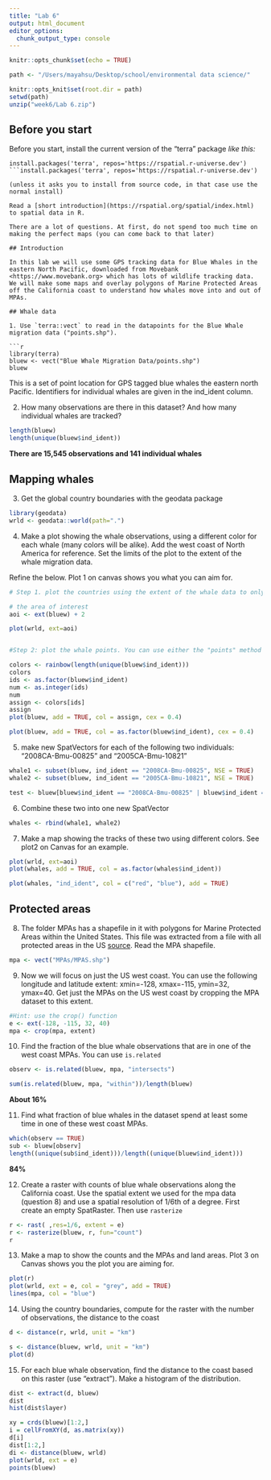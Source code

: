 ```yaml
---
title: "Lab 6"
output: html_document
editor_options: 
  chunk_output_type: console
---
```


```r
knitr::opts_chunk$set(echo = TRUE)

path <- "/Users/mayahsu/Desktop/school/environmental data science/"

knitr::opts_knit$set(root.dir = path)
setwd(path)
unzip("week6/Lab 6.zip")
```

## Before you start

Before you start, install the current version of the "terra" package *like this:*

```
install.packages('terra', repos='https://rspatial.r-universe.dev')
```install.packages('terra', repos='https://rspatial.r-universe.dev')

(unless it asks you to install from source code, in that case use the normal install)

Read a [short introduction](https://rspatial.org/spatial/index.html) to spatial data in R.  

There are a lot of questions. At first, do not spend too much time on making the perfect maps (you can come back to that later)

## Introduction

In this lab we will use some GPS tracking data for Blue Whales in the eastern North Pacific, downloaded from Movebank <https://www.movebank.org> which has lots of wildlife tracking data. We will make some maps and overlay polygons of Marine Protected Areas off the California coast to understand how whales move into and out of MPAs.

## Whale data

1. Use `terra::vect` to read in the datapoints for the Blue Whale migration data ("points.shp"). 

```r
library(terra)
bluew <- vect("Blue Whale Migration Data/points.shp")
bluew
```

This is a set of point location for GPS tagged blue whales the eastern north Pacific. Identifiers for individual whales are given in the ind_ident column. 

2) How many observations are there in this dataset? And how many individual whales are tracked? 

```r
length(bluew)
length(unique(bluew$ind_ident))
```

**There are 15,545 observations and 141 individual whales**

## Mapping whales

3. Get the global country boundaries with the geodata package 

```r
library(geodata)
wrld <- geodata::world(path=".")
```


4. Make a plot showing the whale observations, using a different color for each whale (many colors will be alike). Add the west coast of North America for reference. Set the limits of the plot to the extent of the whale migration data. 

Refine the below. Plot 1 on canvas shows you what you can aim for.

```r
# Step 1. plot the countries using the extent of the whale data to only show the area of interest. 

# the area of interest
aoi <- ext(bluew) + 2

plot(wrld, ext=aoi)


#Step 2: plot the whale points. You can use either the "points" method or "plot( , add=TRUE)". The latter is easier for coloring, but you need to tell it not to add a legend.

colors <- rainbow(length(unique(bluew$ind_ident)))
colors
ids <- as.factor(bluew$ind_ident)
num <- as.integer(ids)
num
assign <- colors[ids]
assign
plot(bluew, add = TRUE, col = assign, cex = 0.4)

plot(bluew, add = TRUE, col = as.factor(bluew$ind_ident), cex = 0.4)
```

5) make new SpatVectors for each of the following two individuals: "2008CA-Bmu-00825" and "2005CA-Bmu-10821"

```r
whale1 <- subset(bluew, ind_ident == "2008CA-Bmu-00825", NSE = TRUE)
whale2 <- subset(bluew, ind_ident == "2005CA-Bmu-10821", NSE = TRUE)

test <- bluew[bluew$ind_ident == "2008CA-Bmu-00825" | bluew$ind_ident == "2005CA-Bmu-10821", ]
```

6) Combine these two into one new SpatVector 

```r
whales <- rbind(whale1, whale2)
```


7) Make a map showing the tracks of these two using different colors. See plot2 on Canvas for an example.

```r
plot(wrld, ext=aoi)
plot(whales, add = TRUE, col = as.factor(whales$ind_ident))

plot(whales, "ind_ident", col = c("red", "blue"), add = TRUE)

```

## Protected areas

8) The folder MPAs has a shapefile in it with polygons for Marine Protected Areas within the United States. This file was extracted from a file with all protected areas in the US [source](https://www.protectedplanet.net). Read the MPA shapefile. 

```r
mpa <- vect("MPAs/MPAS.shp")
```

9) Now we will focus on just the US west coast. You can use the following longitude and latitude extent: xmin=-128, xmax=-115, ymin=32, ymax=40. Get just the MPAs on the US west coast by cropping the MPA dataset to this extent.

```r
#Hint: use the crop() function
e <- ext(-128, -115, 32, 40)
mpa <- crop(mpa, extent)
```

10) Find the fraction of the blue whale observations that are in one of the west coast MPAs. You can use `is.related`

```r
observ <- is.related(bluew, mpa, "intersects")

sum(is.related(bluew, mpa, "within"))/length(bluew)
```

**About 16%**

11) Find what fraction of blue whales in the dataset spend at least some time in one of these west coast MPAs. 

```r
which(observ == TRUE)
sub <- bluew[observ]
length((unique(sub$ind_ident)))/length((unique(bluew$ind_ident)))
```

**84%**

12. Create a raster with counts of blue whale observations along the California coast. Use the spatial extent we used for the mpa data (question 8) and use a spatial resolution of 1/6th of a degree. First create an empty SpatRaster. Then use `rasterize`

```r
r <- rast( ,res=1/6, extent = e)
r <- rasterize(bluew, r, fun="count")
r
```

13. Make a map to show the counts and the MPAs and land areas. Plot 3 on Canvas shows you the plot you are aiming for. 

```r
plot(r)
plot(wrld, ext = e, col = "grey", add = TRUE)
lines(mpa, col = "blue")
```

14) Using the country boundaries, compute for the raster with the number of observations, the distance to the coast

```r
d <- distance(r, wrld, unit = "km")

s <- distance(bluew, wrld, unit = "km")
plot(d)
```

15) For each blue whale observation, find the distance to the coast based on this raster (use "extract"). Make a histogram of the distribution. 

```r
dist <- extract(d, bluew)
dist
hist(dist$layer)

xy = crds(bluew)[1:2,]
i = cellFromXY(d, as.matrix(xy))
d[i]
dist[1:2,]
di <- distance(bluew, wrld)
plot(wrld, ext = e)
points(bluew)
```

